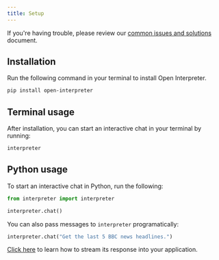 ```yaml
---
title: Setup
---
```


<Info>If you're having trouble, please review our [common issues and solutions](https://github.com/KillianLucas/open-interpreter/issues/164) document.</Info>

## Installation

Run the following command in your terminal to install Open Interpreter.

```bash
pip install open-interpreter
```

## Terminal usage

After installation, you can start an interactive chat in your terminal by running:

```bash
interpreter
```

## Python usage

To start an interactive chat in Python, run the following:

```python
from interpreter import interpreter

interpreter.chat()
```

You can also pass messages to `interpreter` programatically:

```python
interpreter.chat("Get the last 5 BBC news headlines.")
```

[Click here](/usage/python/streaming-response) to learn how to stream its response into your application.